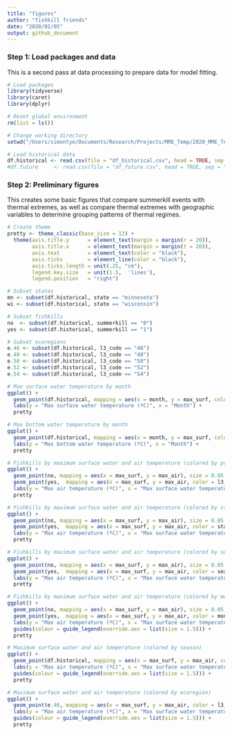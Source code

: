 ```yaml
---
title: "figures"
author: "fishkill friends"
date: "2020/01/05"
output: github_document
---
```


### Step 1: Load packages and data

This is a second pass at data processing to prepare data for model fitting.

```{r: Load packages and data}
# Load packages
library(tidyverse)
library(caret)
library(dplyr)

# Reset global environment
rm(list = ls())

# Change working directory
setwd("/Users/simontye/Documents/Research/Projects/MME_Temp/2020_MME_Temp/data/processed")

# Load historical data
df.historical <- read.csv(file = "df_historical.csv", head = TRUE, sep = ",")
#df.future     <- read.csv(file = "df_future.csv", head = TRUE, sep = ",")
```

### Step 2: Preliminary figures

This creates some basic figures that compare summerkill events with thermal extremes, as well as compare thermal extremes with geographic variables to determine grouping patterns of thermal regimes.

```{r: Preliminary figures}
# Create theme
pretty <- theme_classic(base_size = 12) +
  theme(axis.title.y      = element_text(margin = margin(r = 20)),
        axis.title.x      = element_text(margin = margin(t = 20)), 
        axis.text         = element_text(color = "black"), 
        axis.ticks        = element_line(color = "black"),
        axis.ticks.length = unit(.25, "cm"), 
        legend.key.size   = unit(1.5,  'lines'),
        legend.position   = "right")

# Subset states
mn <- subset(df.historical, state == "minnesota")
wi <- subset(df.historical, state == "wisconsin")

# Subset fishkills
no  <- subset(df.historical, summerkill == "0")
yes <- subset(df.historical, summerkill == "1")

# Subset ecoregions
e.46 <- subset(df.historical, l3_code == "46")
e.48 <- subset(df.historical, l3_code == "48")
e.50 <- subset(df.historical, l3_code == "50")
e.52 <- subset(df.historical, l3_code == "52")
e.54 <- subset(df.historical, l3_code == "54")

# Max surface water temperature by month
ggplot() +
  geom_point(df.historical, mapping = aes(x = month, y = max_surf, color = season), size = 0.05) +
  labs(y = "Max surface water temperature (ºC)", x = "Month") +
  pretty

# Max bottom water temperature by month
ggplot() +
  geom_point(df.historical, mapping = aes(x = month, y = max_surf, color = season), size = 0.05) +
  labs(y = "Max bottom water temperature (ºC)", x = "Month") +
  pretty

# Fishkills by maximum surface water and air temperature (colored by presence)
ggplot() +
  geom_point(no, mapping = aes(x = max_surf, y = max_air), size = 0.05, color = "lightblue") +
  geom_point(yes,  mapping = aes(x = max_surf, y = max_air, color = l3_code), size = 2) +
  labs(y = "Max air temperature (ºC)", x = "Max surface water temperature (ºC)") +
  pretty

# Fishkills by maximum surface water and air temperature (colored by state)
ggplot() +
  geom_point(no, mapping = aes(x = max_surf, y = max_air), size = 0.05, color = "lightblue") +
  geom_point(yes,  mapping = aes(x = max_surf, y = max_air, color = state), size = 2) +
  labs(y = "Max air temperature (ºC)", x = "Max surface water temperature (ºC)") +
  pretty

# Fishkills by maximum surface water and air temperature (colored by season)
ggplot() +
  geom_point(no, mapping = aes(x = max_surf, y = max_air), size = 0.05, color = "lightblue") +
  geom_point(yes,  mapping = aes(x = max_surf, y = max_air, color = season), size = 2) +
  labs(y = "Max air temperature (ºC)", x = "Max surface water temperature (ºC)") +
  pretty

# Fishkills by maximum surface water and air temperature (colored by month)
ggplot() +
  geom_point(no, mapping = aes(x = max_surf, y = max_air), size = 0.05, color = "lightblue") +
  geom_point(yes,  mapping = aes(x = max_surf, y = max_air, color = month), size = 2) +
  labs(y = "Max air temperature (ºC)", x = "Max surface water temperature (ºC)") +
  guides(colour = guide_legend(override.aes = list(size = 1.5))) +
  pretty

# Maximum surface water and air temperature (colored by season)
ggplot() +
  geom_point(df.historical, mapping = aes(x = max_surf, y = max_air, color = season), size = 0.05) +
  labs(y = "Max air temperature (ºC)", x = "Max surface water temperature (ºC)") +
  guides(colour = guide_legend(override.aes = list(size = 1.5))) +
  pretty

# Maximum surface water and air temperature (colored by ecoregion)
ggplot() +
  geom_point(e.46, mapping = aes(x = max_surf, y = max_air, color = l3_code), size = 0.02) +
  labs(y = "Max air temperature (ºC)", x = "Max surface water temperature (ºC)") +
  guides(colour = guide_legend(override.aes = list(size = 1.5))) +
  pretty
```
